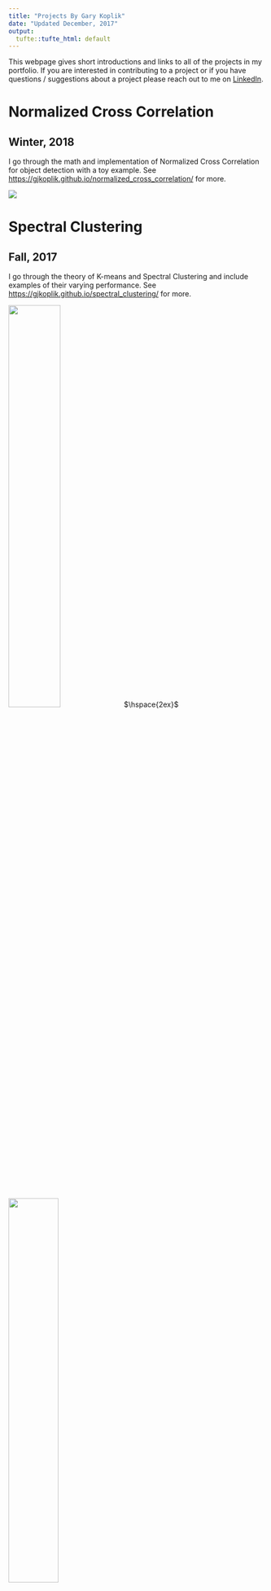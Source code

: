 ```yaml
---
title: "Projects By Gary Koplik"
date: "Updated December, 2017"
output:
  tufte::tufte_html: default
---
```



This webpage gives short introductions and links to all of the projects in my portfolio. If you are interested in contributing to a project or if you have questions / suggestions about a project please reach out to me on [LinkedIn](https://www.linkedin.com/in/garykoplik/).

# Normalized Cross Correlation
## Winter, 2018

I go through the math and implementation of Normalized Cross Correlation for object detection with a toy example. See 
[https://gjkoplik.github.io/normalized_cross_correlation/](https://gjkoplik.github.io/normalized_cross_correlation/) for more.

![](./webpage_figure_cross_cor.png)

# Spectral Clustering
## Fall, 2017

I go through the theory of K-means and Spectral Clustering and include examples of their varying performance. See
[https://gjkoplik.github.io/spectral_clustering/](https://gjkoplik.github.io/spectral_clustering/) for more.

![](./swiss_roll_sc_animate.gif){width=45%}$\hspace{2ex}$![](./swiss_roll_kmeans_animate.gif){width=44%}

# Interactive Index of Well-Being
## Summer, 2017

I created a county-level Index of Well-Being using data on obesity, poverty, unemployment, and high-school graduation rates. See [https://gjkoplik.github.io/Index-of-Well-Being/](https://gjkoplik.github.io/Index-of-Well-Being/) for more. This interactive map assigns equal weights to each of these four variables, but I allow the user to change the weights on these variables with [this R Shiny app](https://gary-koplik.shinyapps.io/index_of_well_being_shiny/).

```r

library(shiny)
library(shinyBS)
library(leaflet)
library(dplyr)
library(albersusa)
library(sp)
library(htmlwidgets)

# load plot data
load("./data_for_index_map/toplot.Rdata")

# load county data

temp <- counties_composite()

# keeping temp as a reference because the simplification is slow
#   if starting from scratch later
county <- temp

# join in the data into the counties shapefile

# need the 01 values to turn to 1 to match csv data
#   and match as a factor
county$fips <- as.factor(as.numeric(county$fips))

# join in the toplot data
county@data <- left_join(county@data, toplot,
                         by = c("fips" = "USEFUL_FIPS"))

# set colorpalette
qpal <- colorBin(
  palette = "RdBu",
  domain = county@data[["Total.Index.Value"]],
  bins = c(1, 2, 3, 4, 5, 6),
  reverse = T)

# for changing the projection
epsg2163 <- leafletCRS(
  crsClass = "L.Proj.CRS",
  code = "EPSG:2163",
  # Lambert Azimuth Equal Area projection
  proj4def = "+proj=laea +lat_0=45 +lon_0=-100 +x_0=0 +y_0=0 +a=6370997 +b=6370997 +units=m +no_defs",
  resolutions = 2^(16:7))


# popup label for each county
# <strong> bolds text and <br/> goes to the next line
popup <- paste0("<strong>", county@data$name, " County", "</strong>",
                "<br/> Index Value: ",
                  county@data[["Total.Index.Value"]],
                "<br/> Obesity: ",
                  county@data[["Obesity"]], "%",
                "<br/> Percent With No High School Diploma: ",
                  county@data[["Percent_Less_Than_High_School"]], "%",
                "<br/> Poverty: ",
                  county@data[["Poverty.Percent..All.Ages"]], "%",
                "<br/> Unemployment: ",
                county@data[["Unemployment.Rate"]], "%"
                )

# make the map
map <- leaflet(county,
               options = leafletOptions(crs = epsg2163, minZoom = 2.6)) %>%
  # add polygons of color
  addPolygons(stroke = T,
              fillOpacity = 1, color = "black", opacity = 1,
              fillColor = ~qpal(county@data[["Total.Index.Value"]]),
              weight = 0.5,
              popup = popup,
              # popupOptions = popupOptions(),
              highlightOptions = highlightOptions(color = "white",
                                                  weight = 2,
                                                  bringToFront = TRUE)) %>%
  # add legend
  #   the function in here is a result of the numbers not
  #     representing the actual cut points
  # see https://github.com/rstudio/leaflet/issues/211
  addLegend(pal = qpal,
            values = county@data[["Total.Index.Value"]],
            labFormat = function(type, cuts, p) {
              n = length(cuts)
              cuts = round(cuts, digits = 2)
              paste0(cuts[-n], " &ndash; ", cuts[-1])
            },
            title = "Index Value",
            opacity = 1) %>%
  # specify starting viewpoint
  setView(lng = -91, lat = 37.5, zoom = 2.6)


map

```

<br>

<br>

<br>

$_\blacksquare$


